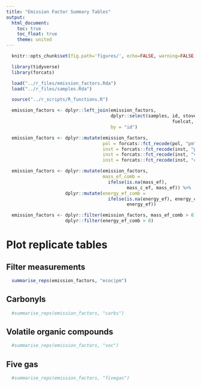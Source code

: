 ```yaml
---
title: "Emission Factor Summary Tables"
output:
  html_document:
    toc: true
    toc_float: true
    theme: united
---
```


```r
  knitr::opts_chunk$set(fig.path='figures/', echo=FALSE, warning=FALSE, message=FALSE, cache=FALSE, results='markup')

  library(tidyverse)
  library(forcats)
```

```r
  load("../r_files/emission_factors.Rda")
  load("../r_files/samples.Rda")
```

```r
  source("../r_scripts/R_functions.R")
```

```r
  emission_factors <- dplyr::left_join(emission_factors, 
                                       dplyr::select(samples, id, stove, fuel,
                                                              fuelcat, stovecat),
                                       by = "id")
```

```r
  emission_factors <- dplyr::mutate(emission_factors,
                                    pol = forcats::fct_recode(pol, "pm" = "grav"),
                                    inst = forcats::fct_recode(inst, "pm" = "grav"),
                                    inst = forcats::fct_recode(inst, "vocs" = "voc"),
                                    inst = forcats::fct_recode(inst, "carbonyls" = "carbs"))
```

```r
  emission_factors <- dplyr::mutate(emission_factors, 
                                    mass_ef_comb = 
                                      ifelse(is.na(mass_ef),
                                             mass_c_ef, mass_ef)) %>%
                      dplyr::mutate(energy_ef_comb =
                                      ifelse(is.na(energy_ef), energy_c_ef,
                                             energy_ef))
```

```r
  emission_factors <- dplyr::filter(emission_factors, mass_ef_comb > 0) %>%
                      dplyr::filter(energy_ef_comb > 0) 
```

# Plot replicate tables

## Filter measurements

```r
  summarise_reps(emission_factors, "ecoc|pm")
```

## Carbonyls

```r
  #summarise_reps(emission_factors, "carbs")
```

## Volatile organic compounds

```r
  #summarise_reps(emission_factors, "voc")
```

## Five gas

```r
  #summarise_reps(emission_factors, "fivegas")
```
